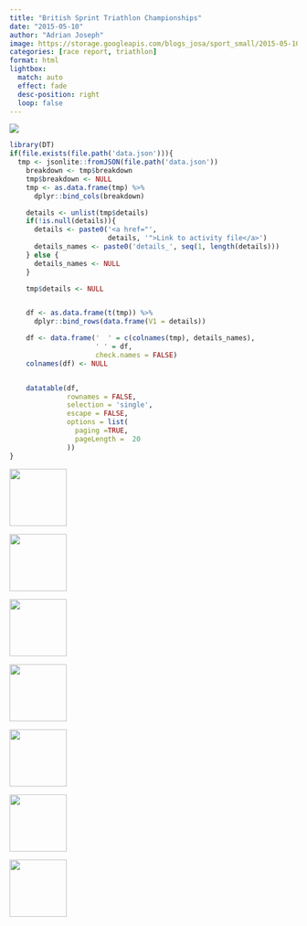 ```yaml
---
title: "British Sprint Triathlon Championships"
date: "2015-05-10"
author: "Adrian Joseph"
image: https://storage.googleapis.com/blogs_josa/sport_small/2015-05-10_BRITISH_SPRINT_TRIATHLON_CHAMPIONSHIPS/img/00.png
categories: [race report, triathlon]
format: html
lightbox:
  match: auto
  effect: fade
  desc-position: right
  loop: false
---
```


![](https://storage.googleapis.com/blogs_josa/sport_small/2015-05-10_BRITISH_SPRINT_TRIATHLON_CHAMPIONSHIPS/img/00.png)

```r
library(DT)
if(file.exists(file.path('data.json'))){
  tmp <- jsonlite::fromJSON(file.path('data.json'))
    breakdown <- tmp$breakdown
    tmp$breakdown <- NULL
    tmp <- as.data.frame(tmp) %>%
      dplyr::bind_cols(breakdown)

    details <- unlist(tmp$details)
    if(!is.null(details)){
      details <- paste0('<a href="',
                        details, '">Link to activity file</a>')
      details_names <- paste0('details_', seq(1, length(details)))
    } else {
      details_names <- NULL
    }

    tmp$details <- NULL


    df <- as.data.frame(t(tmp)) %>%
      dplyr::bind_rows(data.frame(V1 = details))

    df <- data.frame('  ' = c(colnames(tmp), details_names),
                     ' ' = df,
                     check.names = FALSE)
    colnames(df) <- NULL


    datatable(df,
              rownames = FALSE,
              selection = 'single',
              escape = FALSE,
              options = list(
                paging =TRUE,
                pageLength =  20
              ))
}
```





::: {layout-ncol=4}
![](https://storage.googleapis.com/blogs_josa/sport_small/2015-05-10_BRITISH_SPRINT_TRIATHLON_CHAMPIONSHIPS/img/00.png){ width="100" group="hi" }

![](https://storage.googleapis.com/blogs_josa/sport_small/2015-05-10_BRITISH_SPRINT_TRIATHLON_CHAMPIONSHIPS/img/00a.png){ width="100" group="hi" }

![](https://storage.googleapis.com/blogs_josa/sport_small/2015-05-10_BRITISH_SPRINT_TRIATHLON_CHAMPIONSHIPS/img/00b.png){ width="100" group="hi" }

![](https://storage.googleapis.com/blogs_josa/sport_small/2015-05-10_BRITISH_SPRINT_TRIATHLON_CHAMPIONSHIPS/img/01.jpg){ width="100" group="hi" }

![](https://storage.googleapis.com/blogs_josa/sport_small/2015-05-10_BRITISH_SPRINT_TRIATHLON_CHAMPIONSHIPS/img/02.jpg){ width="100" group="hi" }

![](https://storage.googleapis.com/blogs_josa/sport_small/2015-05-10_BRITISH_SPRINT_TRIATHLON_CHAMPIONSHIPS/img/05.jpg){ width="100" group="hi" }

![](https://storage.googleapis.com/blogs_josa/sport_small/2015-05-10_BRITISH_SPRINT_TRIATHLON_CHAMPIONSHIPS/img/06.jpg){ width="100" group="hi" }


:::
